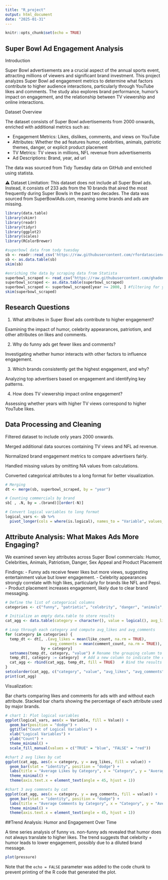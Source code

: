 ```yaml
---
title: "R_project"
output: html_document
date: "2025-01-31"
---
```


```r
knitr::opts_chunk$set(echo = TRUE)
```

## Super Bowl Ad Engagement Analysis

Introduction

Super Bowl advertisements are a crucial aspect of the annual sports event, attracting millions of viewers and significant brand investment. This project analyzes Super Bowl ad engagement metrics to determine what factors contribute to higher audience interactions, particularly through YouTube likes and comments. The study also explores brand performance, humor's impact on engagement, and the relationship between TV viewership and online interactions.

Dataset Overview

The dataset consists of Super Bowl advertisements from 2000 onwards, enriched with additional metrics such as:

  - Engagement Metrics: Likes, dislikes, comments, and views on YouTube
  - Attributes: Whether the ad features humor, celebrities, animals, patriotic themes, danger, or explicit product placement  
  - TV Metrics: TV views in millions, NFL revenue from advertisements
  - Ad Descriptions: Brand, year, ad url

The data was sourced from Tidy Tuesday data on GitHub and enriched using statista.

⚠ Dataset Limitation:
This dataset does not include all Super Bowl ads. Instead, it consists of 233 ads from the 10 brands that aired the most frequently during Super Bowls in the past two decades. The data was sourced from SuperBowlAds.com, meaning some brands and ads are missing.

```r
library(data.table)
library(skimr)
library(readr)
library(tidyr)
library(ggplot2)
library(scales)
library(RColorBrewer)

#superbowl data from tody tuesday 
sb <- readr::read_csv('https://raw.githubusercontent.com/rfordatascience/tidytuesday/main/data/2021/2021-03-02/youtube.csv')
sb <- as.data.table(sb)
skim(sb)

#enriching the data by scraping data from Statista
superbowl_scraped <- read_csv("https://raw.githubusercontent.com/ghadena/C3-R/refs/heads/main/superbowl_scraped.csv")
superbowl_scraped <- as.data.table(superbowl_scraped)
superbowl_scraped <- superbowl_scraped[year >= 2000, ] #filtering for years after 2000 
skim(superbowl_scraped)
```

## Research Questions

1. What attributes in Super Bowl ads contribute to higher engagement?

Examining the impact of humor, celebrity appearances, patriotism, and other attributes on likes and comments.

2. Why do funny ads get fewer likes and comments?

Investigating whether humor interacts with other factors to influence engagement.

3. Which brands consistently get the highest engagement, and why?

Analyzing top advertisers based on engagement and identifying key patterns.

4. How does TV viewership impact online engagement?

Assessing whether years with higher TV views correspond to higher YouTube likes.

## Data Processing and Cleaning

Filtered dataset to include only years 2000 onwards.

Merged additional data sources containing TV views and NFL ad revenue.

Normalized brand engagement metrics to compare advertisers fairly.

Handled missing values by omitting NA values from calculations.

Converted categorical attributes to a long format for better visualization.

```r

# Merging 
dt <- merge(sb, superbowl_scraped, by = "year")

# Counting commercials by brand 
sb[ , .N, by = .(brand)][order(-N)] 

# Convert logical variables to long format
logical_vars <- sb %>%
  pivot_longer(cols = where(is.logical), names_to = "Variable", values_to = "Value")

```
## Attribute Analysis: What Makes Ads More Engaging?

We examined seven key attributes across Super Bowl commercials:
Humor, Celebrities, Animals, Patriotism, Danger, Sex Appeal and Product Placement

Findings:
- Funny ads receive fewer likes but more views, suggesting entertainment value but lower engagement.
- Celebrity appearances strongly correlate with high likes, particularly for brands like NFL and Pepsi.
- Product placement increases engagement, likely due to clear brand messaging.


```r

# Define the list of categorical columns
categories <- c("funny", "patriotic", "celebrity", "danger", "animals", "use_sex", "show_product_quickly")

# Initialize an empty data.table to store results
cat_agg <- data.table(category = character(), value = logical(), avg_likes = numeric(), avg_comments = numeric())

# Loop through each category and compute avg_likes and avg_comments
for (category in categories) {
  temp_dt <- dt[, .(avg_likes = mean(like_count, na.rm = TRUE), 
                    avg_comments = mean(comment_count, na.rm = TRUE)), 
                by = category]
  setnames(temp_dt, category, "value") # Rename the grouping column to a generic name "value"
  temp_dt[, category := category]  # Add a new column to indicate the category name
  cat_agg <- rbind(cat_agg, temp_dt, fill = TRUE)   # Bind the results to the main results_dt
}
setcolorder(cat_agg, c("category", "value", "avg_likes", "avg_comments")) # Reorder columns for clarity
print(cat_agg)


```

Visualization:

Bar charts comparing likes and comments for ads with and without each attribute.
Stacked bar charts showing the percentage of each attribute used by major brands.

```r
# chart 1: Plot logical variables
ggplot(logical_vars, aes(x = Variable, fill = Value)) +
  geom_bar(position = "dodge") +
  ggtitle("Count of Logical Variables") +
  xlab("Logical Variables") +
  ylab("Count") +
  theme_minimal() +
  scale_fill_manual(values = c("TRUE" = "blue", "FALSE" = "red"))

#chart 2 avg likes by cat 
ggplot(cat_agg, aes(x = category, y = avg_likes, fill = value)) +
  geom_bar(stat = "identity", position = "dodge") +
  labs(title = "Average Likes by Category", x = "Category", y = "Average Likes", fill = "Value (TRUE/FALSE)") +
  theme_minimal() +
  theme(axis.text.x = element_text(angle = 45, hjust = 1))

#chart 3 avg commnets by cat
ggplot(cat_agg, aes(x = category, y = avg_comments, fill = value)) +
  geom_bar(stat = "identity", position = "dodge") +
  labs(title = "Average Comments by Category", x = "Category", y = "Average Comments", fill = "Value (TRUE/FALSE)") +
  theme_minimal() +
  theme(axis.text.x = element_text(angle = 45, hjust = 1))


```

##Trend Analysis: Humor and Engagement Over Time

A time series analysis of funny vs. non-funny ads revealed that humor does not always translate to higher likes.
The trend suggests that celebrity + humor leads to lower engagement, possibly due to a diluted brand message.



```r
plot(pressure)
```

Note that the `echo = FALSE` parameter was added to the code chunk to prevent printing of the R code that generated the plot.
